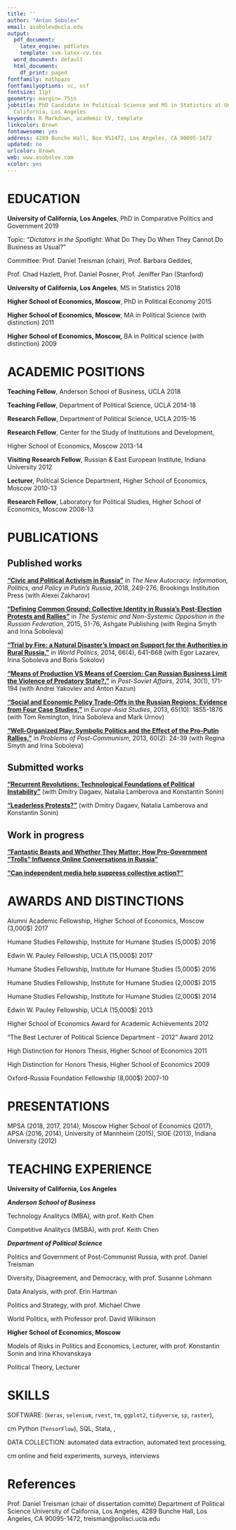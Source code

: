 ```yaml
---
title: ''
author: "Anton Sobolev"
email: asobolev@ucla.edu
output:
  pdf_document:
    latex_engine: pdflatex
    template: svm-latex-cv.tex
  word_document: default
  html_document:
    df_print: paged
fontfamily: mathpazo
fontfamilyoptions: sc, osf
fontsize: 11pt
geometry: margin=.75in
jobtitle: PhD Candidate in Political Science and MS in Statistics at University of
  California, Los Angeles
keywords: R Markdown, academic CV, template
linkcolor: Brown
fontawesome: yes
address: 4289 Bunche Hall, Box 951472, Los Angeles, CA 90095-1472
updated: no
urlcolor: Brown
web: www.asobolev.com
xcolor: yes
---
```




# EDUCATION

**University of California, Los Angeles**, PhD in Comparative Politics and Government  \hfill 2019

\hskip 1cm  Topic: "*Dictators in the Spotlight*: What Do They Do When They Cannot Do Business as
Usual?"

\hskip 1cm  Committee: Prof. Daniel Treisman (chair), Prof. Barbara Geddes,

\hskip 1cm Prof. Chad Hazlett, Prof. Daniel Posner, Prof. Jeniffer Pan (Stanford)

**University of California, Los Angeles**, MS in Statistics  \hfill 2018

**Higher School of Economics, Moscow**, PhD in Political Economy  \hfill 2015

**Higher School of Economics, Moscow**, MA in  Political Science (with distinction)  \hfill 2011

**Higher School of Economics, Moscow,** BA in Political science (with distinction)  \hfill 2009

# ACADEMIC POSITIONS

**Teaching Fellow**, Anderson School of Business, UCLA \hfill 2018 

**Teaching Fellow**, Department of Political Science, UCLA \hfill 2014-18

**Research Fellow**, Department of Political Science, UCLA \hfill 2015-16

**Research Fellow**, Center for the Study of Institutions and Development,

Higher School of Economics, Moscow \hfill 2013-14

**Visiting Research Fellow**, Russian & East European Institute, Indiana University  \hfill 2012

**Lecturer**, Political Science Department, Higher School of Economics, Moscow \hfill 2010-13 

**Research Fellow**, Laboratory for Political Studies, Higher School of Economics, Moscow \hfill 2008-13

# PUBLICATIONS

## Published works

[**“Civic and Political Activism in Russia”**](http://www.jstor.org/stable/10.7864/j.ctt1zkjzsh.13) in *The New Autocracy: Information, Politics, and Policy in Putin's Russia*, 2018, 249-276, Brookings Institution Press (with Alexei Zakharov)

[**“Defining Common Ground: Collective Identity in Russia's Post-Election Protests and Rallies”**](https://AntonSobolev.github.com/files/2013-Defining-Commong-Ground.pdf) in *The Systemic and Non-Systemic Opposition in the Russian Federation*, 2015, 51-76, Ashgate Publishing (with Regina Smyth and Irina Soboleva)

[**“Trial by Fire: a Natural Disaster’s Impact on Support for the Authorities in Rural Russia,”**](http://dx.doi.org/10.1017/S0043887114000215) in *World Politics*, 2014, 66(4), 641-668  (with Egor Lazarev, Irina Soboleva and Boris Sokolov) 

[**"Means of Production VS Means of Coercion: Can Russian Business Limit the Violence of Predatory State?,"**](http://www.tandfonline.com/doi/full/10.1080/1060586X.2013.859434) in *Post-Soviet Affairs*, 2014, 30(1), 171-194 (with Andrei Yakovlev and Anton Kazun)

[**“Social and Economic Policy Trade-Offs  in the Russian Regions: Evidence from Four Case Studies,”**](http://www.tandfonline.com/doi/full/10.1080/09668136.2013.838055) in *Europe-Asia Studies*, 2013, 65(10): 1855-1876 (with Tom Remington, Irina Soboleva and Mark Urnov) 

[**“Well-Organized Play: Symbolic Politics and the Effect of the Pro-Putin Rallies,”**](“Well-Organized Play: Symbolic Politics and the Effect of the Pro-Putin Rallies,”) in *Problems of Post-Communism*, 2013, 60(2): 24-39 (with Regina Smyth and Irina Soboleva) 

## Submitted works
[**"Recurrent Revolutions: Technological Foundations of Political Instability"**](http://papers.ssrn.com/sol3/papers.cfm?abstract_id=2365057) (with Dmitry Dagaev, Natalia Lamberova and Konstantin Sonin)

[**"Leaderless Protests?"**](#published-works) (with Dmitry Dagaev, Natalia Lamberova and Konstantin Sonin)

## Work in progress
[**"Fantastic Beasts and Whether They Matter: How Pro-Government “Trolls” Influence Online Conversations in Russia"**](#published-works)

[**"Can independent media help suppress collective action?"**](#published-works)

# AWARDS AND DISTINCTIONS

Alumni Academic Fellowship, Higher School of Economics, Moscow (3,000$) \hfill 2017 

Humane Studies Fellowship, Institute for Humane Studies (5,000$) \hfill 2016

Edwin W. Pauley Fellowship, UCLA (15,000$) \hfill 2017 

Humane Studies Fellowship, Institute for Humane Studies (5,000$) \hfill 2016 

Humane Studies Fellowship, Institute for Humane Studies (2,000$) \hfill 2015 

Humane Studies Fellowship, Institute for Humane Studies (2,000$) \hfill 2014 

Edwin W. Pauley Fellowship, UCLA (15,000$) \hfill 2013 

Higher School of Economics Award for Academic Achievements \hfill 2012 

“The Best Lecturer of Political Science Department - 2012” Award \hfill 2012 

High Distinction for Honors Thesis, Higher School of Economics \hfill  2011 

High Distinction for Honors Thesis, Higher School of Economics \hfill  2009

Oxford-Russia Foundation Fellowship (8,000$) \hfill  2007-10 

# PRESENTATIONS

MPSA (2018, 2017, 2014), Moscow Higher School of Economics (2017), APSA (2016, 2014), University of Mannheim (2015), SIOE (2013), Indiana University (2012)

# TEACHING EXPERIENCE

**University of California, Los Angeles**

***Anderson School of Business***

\hskip 1cm Technology Analitycs (MBA), with prof. Keith Chen

\hskip 1cm Competitive Analitycs (MSBA), with prof. Keith Chen

***Department of Political Science***

\hskip 1cm Politics and Government of Post-Communist Russia, with prof. Daniel Treisman

\hskip 1cm Diversity, Disagreement, and Democracy, with prof. Susanne Lohmann

\hskip 1cm Data Analysis, with prof. Erin Hartman

\hskip 1cm Politics and Strategy, with prof. Michael Chwe

\hskip 1cm World Politics, with Professor prof. David Wilkinson

**Higher School of Economics, Moscow**

\hskip 1cm Models of Risks in Politics and Economics, Lecturer, with prof. Konstantin Sonin and Irina Khovanskaya 

\hskip 1cm Political Theory, Lecturer

# SKILLS

SOFTWARE:  \textsf{R} (`keras`, `selenium`, `rvest`, `tm`, `ggplot2`, `tidyverse`, `sp`, `raster`),

\hskip 1.9 cm Python (`TensorFlow`), SQL,  Stata, \LaTeX , 

DATA COLLECTION: automated data extraction, automated text processing,

\hskip 4 cm online and field experiments, surveys, interviews

# References
Prof. Daniel Treisman (chair of dissertation comitte) Department of Political Science
University of California, Los Angeles, 4289 Bunche Hall, Los Angeles, CA 90095-1472, treisman@polisci.ucla.edu